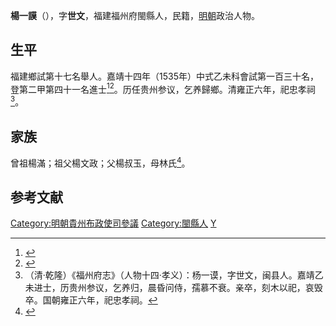 {{明清人物信息框
| 姓名 = 楊一謨
| 原名 =
| 圖片名稱= 
| 圖片大小 =
| 圖片說明 = 
| 最高職務 =
| 國家 = 大明 
| 爵位 =
| 籍貫 = 福建福州府閩縣
| 族裔 = 
| 字號 = 字世文
| 諡號 =
| 出生日期 = 生年不詳
| 出生地點 = <!---福建福州府閩縣--->
| 逝世日期 = 卒年不詳 
| 逝世地點 =
| 墓葬 =
| 配偶 = 
| 親屬 = 
| 出身 =
* 嘉靖十四年乙未科進士出身
| 經歷 =
| 著作 =  
}}
'''楊一謨'''（{{bd|？||？|catIdx=}}），字'''世文'''，福建福州府閩縣人，民籍，[[明朝|明朝]]政治人物。

== 生平 ==
福建鄉試第十七名舉人。嘉靖十四年（1535年）中式乙未科會試第一百三十名，登第二甲第四十一名進士<ref>{{Cite book|title=《皇明贡举考》卷五|author=[[张朝瑞|张朝瑞]]|publisher=《续修四库全书》史部第828册|year=|isbn=|location=|pages=}}</ref><ref>{{Cite book|title=贡举志五种 上|author=鲁小俊，江俊伟著|publisher=武汉大学出版社|year=2009|isbn=978-7-307-07043-1|location=武汉|pages=}}</ref>。历任贵州参议，乞养歸鄉。清雍正六年，祀忠孝祠<ref>（清·乾隆）《福州府志》（人物十四·孝义）：杨一谟，字世文，闽县人。嘉靖乙未进士，历贵州参议，乞养归，晨昏问侍，孺慕不衰。亲卒，刻木以祀，哀毁卒。国朝雍正六年，祀忠孝祠。</ref>。

== 家族 ==
曾祖楊滿；祖父楊文政；父楊叔玉，母林氏<ref>{{Cite book|title=天一阁藏明代科举录选刊 登科录 点校本|author=龚延明主编|publisher=宁波出版社|year=2016|isbn=978-7-5526-2320-8|location=宁波|pages=|quote=《天一閣藏明代科舉錄選刊.登科錄》之《嘉靖十四年乙未科進士登科錄》}}</ref>。

==参考文献==
{{reflist}}

{{嘉靖十四年乙未科殿試金榜}}

{{DEFAULTSORT:Yang杨}}
[[Category:明朝貴州布政使司參議|Category:明朝貴州布政使司參議]]
[[Category:閩縣人|Category:閩縣人]]
[[Category:杨姓|Y]]
